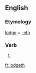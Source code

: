 ==English==

===Etymology===
[[lodge]] + [[-eth]]

===Verb===
{{head|en|verb form}}

# {{en-archaic third-person singular of|lodge}}

[[fr:lodgeth]]